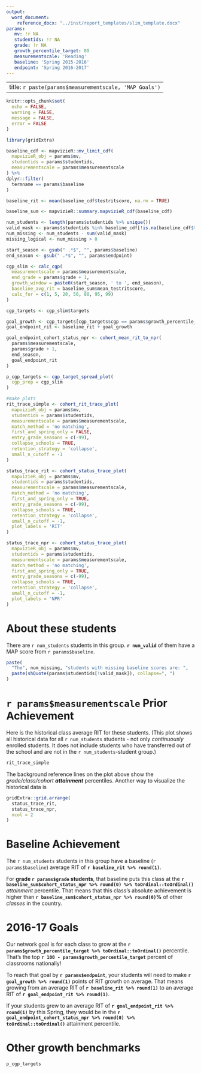 ```yaml
---
output: 
  word_document:
    reference_docx: "../inst/report_templates/slim_template.docx"
params:
   mv: !r NA
   studentids: !r NA
   grade: !r NA
   growth_percentile_target: 80
   measurementscale: 'Reading'
   baseline: 'Spring 2015-2016'
   endpoint: 'Spring 2016-2017'
---
```


---
title: `r paste(params$measurementscale, 'MAP Goals')`
---

```r
knitr::opts_chunk$set(
  echo = FALSE,
  warning = FALSE,
  message = FALSE,
  error = FALSE
)
```

```r

library(gridExtra)

```

```r

baseline_cdf <- mapvizieR::mv_limit_cdf(
  mapvizieR_obj = params$mv,
  studentids = params$studentids,
  measurementscale = params$measurementscale
) %>%
dplyr::filter(
  termname == params$baseline
)

baseline_rit <- mean(baseline_cdf$testritscore, na.rm = TRUE) 

baseline_sum <- mapvizieR::summary.mapvizieR_cdf(baseline_cdf)

num_students <- length(params$studentids %>% unique())
valid_mask <- params$studentids %in% baseline_cdf[!is.na(baseline_cdf$testritscore), ]$studentid
num_missing <- num_students - sum(valid_mask)
missing_logical <- num_missing > 0
```

```r

start_season <- gsub(" .*$", "", params$baseline)
end_season <- gsub(" .*$", "", params$endpoint)

cgp_slim <- calc_cgp(
  measurementscale = params$measurementscale,
  end_grade = params$grade + 1,
  growth_window = paste0(start_season, ' to ', end_season),
  baseline_avg_rit = baseline_sum$mean_testritscore,
  calc_for = c(1, 5, 20, 50, 80, 95, 99)
)

```

```r

cgp_targets <- cgp_slim$targets

goal_growth <- cgp_targets[cgp_targets$cgp == params$growth_percentile_target, ]$growth_target
goal_endpoint_rit <- baseline_rit + goal_growth

goal_endpoint_cohort_status_npr <- cohort_mean_rit_to_npr(
  params$measurementscale, 
  params$grade + 1, 
  end_season,
  goal_endpoint_rit
)
```


```r

p_cgp_targets <- cgp_target_spread_plot(
  cgp_prep = cgp_slim
)

```

```r

#make plots
rit_trace_simple <- cohort_rit_trace_plot(
  mapvizieR_obj = params$mv,
  studentids = params$studentids,
  measurementscale = params$measurementscale,
  match_method = 'no matching',
  first_and_spring_only = FALSE,
  entry_grade_seasons = c(-99),
  collapse_schools = TRUE,
  retention_strategy = 'collapse',
  small_n_cutoff = -1
)

status_trace_rit <- cohort_status_trace_plot(
  mapvizieR_obj = params$mv,
  studentids = params$studentids,
  measurementscale = params$measurementscale,
  match_method = 'no matching',
  first_and_spring_only = TRUE,
  entry_grade_seasons = c(-99),
  collapse_schools = TRUE,
  retention_strategy = 'collapse',
  small_n_cutoff = -1,
  plot_labels = 'RIT'
)

status_trace_npr <- cohort_status_trace_plot(
  mapvizieR_obj = params$mv,
  studentids = params$studentids,
  measurementscale = params$measurementscale,
  match_method = 'no matching',
  first_and_spring_only = TRUE,
  entry_grade_seasons = c(-99),
  collapse_schools = TRUE,
  retention_strategy = 'collapse',
  small_n_cutoff = -1,
  plot_labels = 'NPR'
)

```


# About these students

There are `r num_students` students in this group.  **`r num_valid`** of them have a MAP score from `r params$baseline`. 

```r

paste(
  "The", num_missing, "students with missing baseline scores are: ",
  paste(shQuote(params$studentids[!valid_mask]), collapse=", ")
)

```

# `r params$measurementscale` Prior Achievement

Here is the historical class average RIT for these students.  (This plot shows all historical data for all `r num_students` students - not only _continuously_ enrolled students.  It does not include students who have transferred out of the school and are not in the `r num_students`-student group.)

```r

rit_trace_simple

```

The background reference lines on the plot above show the  _grade/class/cohort **attainment**_ percentiles.  Another way to visualize the historical data is 

```r

gridExtra::grid.arrange(
  status_trace_rit,
  status_trace_npr,
  ncol = 2
)

```

# Baseline Achievement

The `r num_students` students in this group have a baseline (`r params$baseline`) average RIT of **`r baseline_rit %>% round(1)`**.

For **grade `r params$grade` students**, that baseline puts this class at the **`r baseline_sum$cohort_status_npr %>% round(0) %>% toOrdinal::toOrdinal()`** _attainment_ percentile.  That means that this class's absolute achievement is higher than **`r baseline_sum$cohort_status_npr %>% round(0)`%** of other _classes_ in the country.

# 2016-17 Goals

Our network goal is for each class to grow at the **`r params$growth_percentile_target %>% toOrdinal::toOrdinal()`** percentile.  That's the top **`r 100 - params$growth_percentile_target`** percent of classrooms nationally!

To reach that goal by **`r params$endpoint`**, your students will need to make **`r goal_growth %>% round(1)`** points of RIT growth on average.  That means growing from an average RIT of **`r baseline_rit %>% round(1)`** to an average RIT of **`r goal_endpoint_rit %>% round(1)`**.

If your students grew to an average RIT of **`r goal_endpoint_rit %>% round(1)`** by this Spring, they would be in the **`r goal_endpoint_cohort_status_npr %>% round(0) %>% toOrdinal::toOrdinal()`** attainment percentile.

# Other growth benchmarks


```r
p_cgp_targets

```

